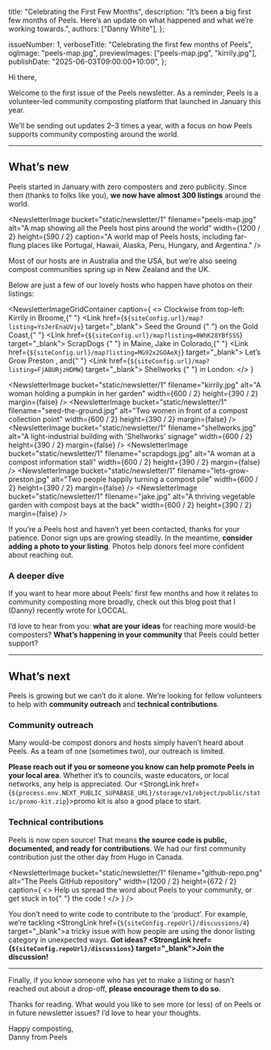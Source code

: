 

  title: "Celebrating the First Few Months",
  description:
    "It’s been a big first few months of Peels. Here’s an update on what happened and what we’re working towards.",
  authors: ["Danny White"],
};

  issueNumber: 1,
  verboseTitle: "Celebrating the first few months of Peels",
  ogImage: "peels-map.jpg",
  previewImages: ["peels-map.jpg", "kirrily.jpg"],
  publishDate: "2025-06-03T09:00:00+10:00",
};

Hi there,

Welcome to the first issue of the Peels newsletter. As a reminder, <StrongLink href={siteConfig.url}>Peels</StrongLink> is a volunteer-led community
composting platform that launched in January this year.

We’ll be sending out updates 2–3 times a year, with a focus on how Peels supports community composting around the world.

<NewsletterAside />

---

## What’s new

Peels started in January with zero composters and zero publicity. Since then (thanks to folks like you), **we now have almost 300 listings** around the world.

<NewsletterImage
  bucket="static/newsletter/1"
  filename="peels-map.jpg"
  alt="A map showing all the Peels host pins around the world"
  width={1200 / 2}
  height={590 / 2}
  caption="A world map of Peels hosts, including far-flung places like Portugal, Hawaii, Alaska, Peru, Hungary, and Argentina."
/>

Most of our hosts are in Australia and the USA, but we’re also seeing
compost communities spring up in New Zealand and the UK.

Below are just a few of our lovely hosts who happen have photos on their listings:

<NewsletterImageGridContainer
  caption={
    <>
      Clockwise from top-left: Kirrily in Broome,{" "}
      <Link href={`${siteConfig.url}/map?listing=YsJerEnaUVjv`} target="_blank">
        Seed the Ground
      </Link>{" "}
      on the Gold Coast,{" "}
      <Link href={`${siteConfig.url}/map?listing=0WhK28YBfSSS`} target="_blank">
        ScrapDogs
      </Link>{" "}
      in Maine, Jake in Colorado,{" "}
      <Link href={`${siteConfig.url}/map?listing=MG92x2GOAeXj`} target="_blank">
        Let’s Grow Preston
      </Link>
      , and{" "}
      <Link href={`${siteConfig.url}/map?listing=FjABURjzHDMW`} target="_blank">
        Shellworks
      </Link>{" "}
      in London.
    </>
  }
>
  <NewsletterImage
    bucket="static/newsletter/1"
    filename="kirrily.jpg"
    alt="A woman holding a pumpkin in her garden"
    width={600 / 2}
    height={390 / 2}
    margin={false}
  />
  <NewsletterImage
    bucket="static/newsletter/1"
    filename="seed-the-ground.jpg"
    alt="Two women in front of a compost collection point"
    width={600 / 2}
    height={390 / 2}
    margin={false}
  />
  <NewsletterImage
    bucket="static/newsletter/1"
    filename="shellworks.jpg"
    alt="A light-industrial building with 'Shellworks' signage"
    width={600 / 2}
    height={390 / 2}
    margin={false}
  />
  <NewsletterImage
    bucket="static/newsletter/1"
    filename="scrapdogs.jpg"
    alt="A woman at a compost information stall"
    width={600 / 2}
    height={390 / 2}
    margin={false}
  />
  <NewsletterImage
    bucket="static/newsletter/1"
    filename="lets-grow-preston.jpg"
    alt="Two people happily turning a compost pile"
    width={600 / 2}
    height={390 / 2}
    margin={false}
  />
  <NewsletterImage
    bucket="static/newsletter/1"
    filename="jake.jpg"
    alt="A thriving vegetable garden with compost bays at the back"
    width={600 / 2}
    height={390 / 2}
    margin={false}
  />
</NewsletterImageGridContainer>

If you’re a Peels host and haven’t yet been contacted, thanks for your patience. Donor sign ups are growing steadily. In the meantime, **consider adding a photo to your listing**. Photos help donors feel more confident about reaching out.

### A deeper dive

If you want to hear more about Peels’ first few months and how it relates to community composting more broadly, check out <StrongLink href="https://loccal.org/2025/05/21/putting-community-composting-on-the-map-with-peels/" target="_blank">this blog post</StrongLink>
that I (Danny) recently wrote for LOCCAL.

I’d love to hear from you: **what are your ideas** for reaching more would-be composters? **What’s happening in your community** that Peels could better support?

---

## What’s next

Peels is growing but we can’t do it alone. We’re looking for fellow volunteers to help with **community outreach** and **technical contributions**.

### Community outreach

Many would-be compost donors and hosts simply haven’t heard about Peels. As a team of one (sometimes two), our outreach is limited.

**Please <EncodedEmailLink address={siteConfig.email.dw}>reach out</EncodedEmailLink> if you or someone you know can help promote Peels in your local area**. Whether it’s to councils, waste educators, or local networks, any help is appreciated. Our <StrongLink href={`${process.env.NEXT_PUBLIC_SUPABASE_URL}/storage/v1/object/public/static/promo-kit.zip`}>promo kit</StrongLink> is also a good place to start.

### Technical contributions

Peels is now open source! That means **the <StrongLink href={siteConfig.repoUrl} target="_blank">source code is public</StrongLink>, documented, and ready for contributions**. We had our first community contribution just the other day from Hugo in Canada.

<NewsletterImage
  bucket="static/newsletter/1"
  filename="github-repo.png"
  alt="The Peels GitHub repository"
  width={1200 / 2}
  height={672 / 2}
  caption={
    <>
      Help us spread the word about Peels to your community, or get stuck in to{" "}
      <Link href={siteConfig.repoUrl} target="_blank">
        the code
      </Link>
      !
    </>
  }
/>

You don’t need to write code to contribute to the ‘product’. For example, we’re tackling <StrongLink href={`${siteConfig.repoUrl}/discussions/4`} target="\_blank">a tricky issue</StrongLink> with how people are using the donor listing category in unexpected ways. **Got ideas? <StrongLink href={`${siteConfig.repoUrl}/discussions`} target="\_blank">Join the discussion</StrongLink>!**

---

Finally, if you know someone who has yet to make a listing or hasn’t reached out about a drop-off, **please encourage them to do so**.

Thanks for reading. What would you like to see more (or less) of on Peels or in future newsletter issues? I’d love to hear your thoughts.

Happy composting,  
Danny from Peels
